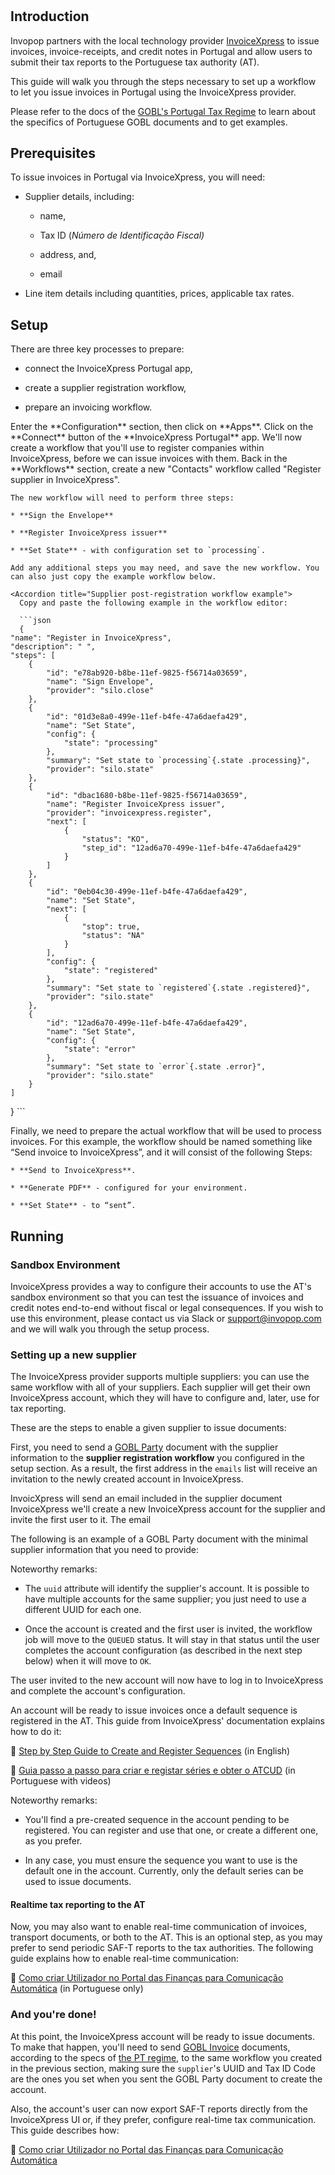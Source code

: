 #

## Introduction

Invopop partners with the local technology provider [InvoiceXpress](https://invoicexpress.com/) to issue invoices, invoice-receipts, and credit notes in Portugal and allow users to submit their tax reports to the Portuguese tax authority (AT).

This guide will walk you through the steps necessary to set up a workflow to let you issue invoices in Portugal using the InvoiceXpress provider.

Please refer to the docs of the [GOBL's Portugal Tax Regime](https://github.com/invopop/gobl/blob/main/regimes/pt/README.md) to learn about the specifics of Portuguese GOBL documents and to get examples.

## Prerequisites

To issue invoices in Portugal via InvoiceXpress, you will need:

* Supplier details, including:

  * name,

  * Tax ID (*Número de Identificação Fiscal)*

  * address, and,

  * email

* Line item details including quantities, prices, applicable tax rates.

## Setup

There are three key processes to prepare:

* connect the InvoiceXpress Portugal app,

* create a supplier registration workflow,

* prepare an invoicing workflow.

<Steps>
  <Step title="Connect the InvoiceXpress app">
    Enter the **Configuration** section, then click on **Apps**. Click on the **Connect** button of the **InvoiceXpress Portugal** app.
  </Step>
  <Step title="Create a supplier registration workflow">
    We'll now create a workflow that you'll use to register companies within InvoiceXpress, before we can issue invoices with them. Back in the **Workflows** section, create a new "Contacts" workflow called "Register supplier in InvoiceXpress".

    The new workflow will need to perform three steps:

    * **Sign the Envelope**

    * **Register InvoiceXpress issuer**

    * **Set State** - with configuration set to `processing`.

    Add any additional steps you may need, and save the new workflow. You can also just copy the example workflow below.
    
    <Accordion title="Supplier post-registration workflow example">
      Copy and paste the following example in the workflow editor:

      ```json
      {
    "name": "Register in InvoiceXpress",
    "description": " ",
    "steps": [
        {
            "id": "e78ab920-b8be-11ef-9825-f56714a03659",
            "name": "Sign Envelope",
            "provider": "silo.close"
        },
        {
            "id": "01d3e8a0-499e-11ef-b4fe-47a6daefa429",
            "name": "Set State",
            "config": {
                "state": "processing"
            },
            "summary": "Set state to `processing`{.state .processing}",
            "provider": "silo.state"
        },
        {
            "id": "dbac1680-b8be-11ef-9825-f56714a03659",
            "name": "Register InvoiceXpress issuer",
            "provider": "invoicexpress.register",
            "next": [
                {
                    "status": "KO",
                    "step_id": "12ad6a70-499e-11ef-b4fe-47a6daefa429"
                }
            ]
        },
        {
            "id": "0eb04c30-499e-11ef-b4fe-47a6daefa429",
            "name": "Set State",
            "next": [
                {
                    "stop": true,
                    "status": "NA"
                }
            ],
            "config": {
                "state": "registered"
            },
            "summary": "Set state to `registered`{.state .registered}",
            "provider": "silo.state"
        },
        {
            "id": "12ad6a70-499e-11ef-b4fe-47a6daefa429",
            "name": "Set State",
            "config": {
                "state": "error"
            },
            "summary": "Set state to `error`{.state .error}",
            "provider": "silo.state"
        }
    ]
}
      ```
    </Accordion>
  </Step>

  <Step title="Prepare Invoice Workflow">
    Finally, we need to prepare the actual workflow that will be used to process invoices. For this example, the workflow should be named something like “Send invoice to InvoiceXpress”, and it will consist of the following Steps:

    * **Send to InvoiceXpress**.

    * **Generate PDF** - configured for your environment.

    * **Set State** - to “sent”.
  </Step>
</Steps>

## Running

### Sandbox Environment

InvoiceXpress provides a way to configure their accounts to use the AT's sandbox environment so that you can test the issuance of invoices and credit notes end-to-end without fiscal or legal consequences. If you wish to use this environment, please contact us via Slack or [support@invopop.com](mailto:support@invopop.com) and we will walk you through the setup process.

### Setting up a new supplier

The InvoiceXpress provider supports multiple suppliers: you can use the same workflow with all of your suppliers. Each supplier will get their own InvoiceXpress account, which they will have to configure and, later, use for tax reporting.

These are the steps to enable a given supplier to issue documents:

<Steps>
  <Step title="Send the supplier data">

First, you need to send a [GOBL Party](https://docs.gobl.org/draft-0/org/party) document with the supplier information to the **supplier registration workflow** you configured in the setup section. As a result, the first address in the `emails` list will receive an invitation to the newly created account in InvoiceXpress.

&#x20;InvoicXpress will send an email included in the supplier document InvoiceXpress we'll create a new InvoiceXpress account for the supplier and invite the first user to it. The email&#x20;

The following is an example of a GOBL Party document with the minimal supplier information that you need to provide:

<Accordion title="Supplier example" defaultOpen={false}>

</Accordion>

Noteworthy remarks:

* The `uuid` attribute will identify the supplier's account. It is possible to have multiple accounts for the same supplier; you just need to use a different UUID for each one.

* Once the account is created and the first user is invited, the workflow job will move to the `QUEUED` status. It will stay in that status until the user completes the account configuration (as described in the next step below) when it will move to `OK`.

  </Step>

  <Step title="Configure the InvoiceXpress account">

The user invited to the new account will now have to log in to InvoiceXpress and complete the account's configuration.

An account will be ready to issue invoices once a default sequence is registered in the AT. This guide from InvoiceXpress' documentation explains how to do it:

📘 [Step by Step Guide to Create and Register Sequences](https://invoicexpress.helpscoutdocs.com/article/219-step-by-step-guide-to-creating-and-registering-series) (in English)

📘 [Guia passo a passo para criar e registar séries e obter o ATCUD](https://invoicexpress.helpscoutdocs.com/article/212-atcud-guia-passo-a-passo-para-criar-e-registar-series) (in Portuguese with videos)

Noteworthy remarks:

* You'll find a pre-created sequence in the account pending to be registered. You can register and use that one, or create a different one, as you prefer.

* In any case, you must ensure the sequence you want to use is the default one in the account. Currently, only the default series can be used to issue documents.
  </Step>
</Steps>

#### Realtime tax reporting to the AT

Now, you may also want to enable real-time communication of invoices, transport documents, or both to the AT. This is an optional step, as you may prefer to send periodic SAF-T reports to the tax authorities. The following guide explains how to enable real-time communication:

📘 [Como criar Utilizador no Portal das Finanças para Comunicação Automática](https://invoicexpress.helpscoutdocs.com/article/92-como-crio-um-sub-utilizador-no-portal-das-financas) (in Portuguese only)

### And you're done!

At this point, the InvoiceXpress account will be ready to issue documents. To make that happen, you'll need to send [GOBL Invoice](https://docs.gobl.org/draft-0/bill/invoice) documents, according to the specs of [the PT regime](https://github.com/invopop/gobl/blob/main/regimes/pt/README.md), to the same workflow you created in the previous section, making sure the `supplier`'s UUID and Tax ID Code are the ones you set when you sent the GOBL Party document to create the account.

Also, the account's user can now export SAF-T reports directly from the InvoiceXpress UI or, if they prefer, configure real-time tax communication. This guide describes how:

📗 [Como criar Utilizador no Portal das Finanças para Comunicação Automática](https://invoicexpress.helpscoutdocs.com/article/92-como-crio-um-sub-utilizador-no-portal-das-financas)